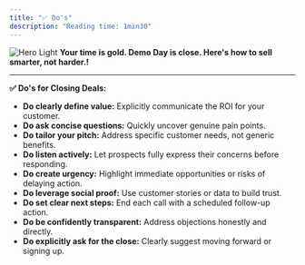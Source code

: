 ```yaml
---
title: "✅ Do's"
description: "Reading time: 1min30"
---
```


<img
  className="block dark:hidden"
  src="/images/dos.png"
  alt="Hero Light"
/>
**Your time is gold. Demo Day is close. Here's how to sell smarter, not harder.\!**

---

**✅ Do's for Closing Deals:**

- **Do clearly define value:** Explicitly communicate the ROI for your customer.
- **Do ask concise questions:** Quickly uncover genuine pain points.
- **Do tailor your pitch:** Address specific customer needs, not generic benefits.
- **Do listen actively:** Let prospects fully express their concerns before responding.
- **Do create urgency:** Highlight immediate opportunities or risks of delaying action.
- **Do leverage social proof:** Use customer stories or data to build trust.
- **Do set clear next steps:** End each call with a scheduled follow-up action.
- **Do be confidently transparent:** Address objections honestly and directly.
- **Do explicitly ask for the close:** Clearly suggest moving forward or signing up.